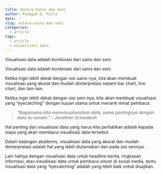 ```yaml
---
title: Antara Sains dan Seni
author: Panggah D. Putra
date: ''
slug: antara-sains-dan-seni
categories:
  - article
tags:
  - article
  - visualisasi data
---
```

Visualisasi data adalah kombinasi dari sains dan seni.
<!--more-->

Visualisasi data adalah kombinasi dari sains dan seni.

Ketika ingin lebih dekat dengan sisi sains-nya, kita akan membuat visualisasi yang akurat dan mudah diinterpretasi seperti bar chart, line chart, dan lain-lain.

Ketika ingin lebih dekat dengan sisi seni-nya, kita akan membuat visualisasi yang "eyecatching" dengan tujuan utama untuk menarik minat pembaca.

> *"Bagaimana kita memvisualisasikan data, sama pentingnya dengan data itu sendiri." - Jonathan Schwabish*

Hal penting dari visualisasi data yang harus kita perhatikan adalah kepada siapa yang akan membaca visualisasi data tersebut.

Dalam kalangan akademis, visualisasi data yang akurat dan mudah diinterpretasi adalah hal yang lebih diutamakan dari pada sisi seninya.

Lain halnya dengan visualisasi data untuk headline berita, ringkasan informasi, atau visualisasi data untuk pembaca umum di sosial media, tentu visualisasi data yang "eyecatching" adalah yang lebih baik untuk disajikan.

